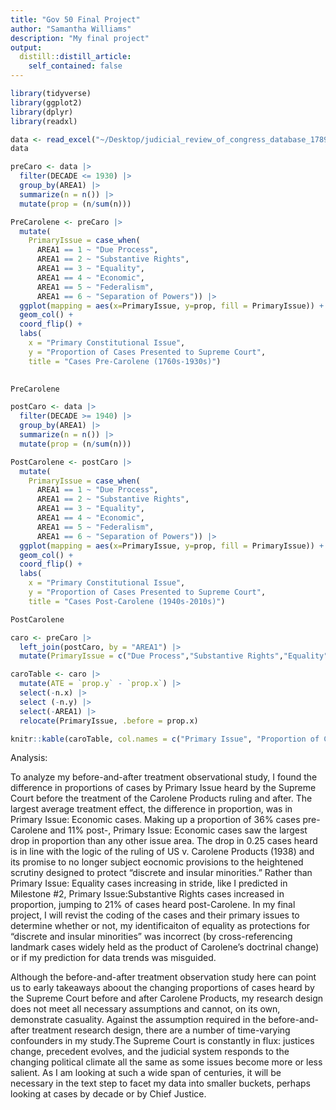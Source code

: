 ```yaml
---
title: "Gov 50 Final Project"
author: "Samantha Williams"
description: "My final project"
output:
  distill::distill_article:
    self_contained: false
---
```



```r
library(tidyverse)
library(ggplot2)
library(dplyr)
library(readxl) 

```

```r
data <- read_excel("~/Desktop/judicial_review_of_congress_database_1789-2022 (2) (1).xlsx") 
data
```


```r

preCaro <- data |>
  filter(DECADE <= 1930) |>
  group_by(AREA1) |>
  summarize(n = n()) |>
  mutate(prop = (n/sum(n))) 

PreCarolene <- preCaro |>
  mutate(
    PrimaryIssue = case_when(
      AREA1 == 1 ~ "Due Process",
      AREA1 == 2 ~ "Substantive Rights",
      AREA1 == 3 ~ "Equality",
      AREA1 == 4 ~ "Economic",
      AREA1 == 5 ~ "Federalism",
      AREA1 == 6 ~ "Separation of Powers")) |>
  ggplot(mapping = aes(x=PrimaryIssue, y=prop, fill = PrimaryIssue)) +
  geom_col() +
  coord_flip() +
  labs(
    x = "Primary Constitutional Issue",
    y = "Proportion of Cases Presented to Supreme Court",
    title = "Cases Pre-Carolene (1760s-1930s)")
         
```

```r
PreCarolene

```


```r
postCaro <- data |>
  filter(DECADE >= 1940) |>
  group_by(AREA1) |>
  summarize(n = n()) |>
  mutate(prop = (n/sum(n))) 

PostCarolene <- postCaro |>
  mutate(
    PrimaryIssue = case_when(
      AREA1 == 1 ~ "Due Process",
      AREA1 == 2 ~ "Substantive Rights",
      AREA1 == 3 ~ "Equality",
      AREA1 == 4 ~ "Economic",
      AREA1 == 5 ~ "Federalism",
      AREA1 == 6 ~ "Separation of Powers")) |>
  ggplot(mapping = aes(x=PrimaryIssue, y=prop, fill = PrimaryIssue)) +
  geom_col() +
  coord_flip() +
  labs(
    x = "Primary Constitutional Issue",
    y = "Proportion of Cases Presented to Supreme Court",
    title = "Cases Post-Carolene (1940s-2010s)")
```


```r
PostCarolene
```
```r
caro <- preCaro |>
  left_join(postCaro, by = "AREA1") |>
  mutate(PrimaryIssue = c("Due Process","Substantive Rights","Equality","Economic","Federalism","Separation of Powers")) 

caroTable <- caro |>
  mutate(ATE = `prop.y` - `prop.x`) |>
  select(-n.x) |>
  select (-n.y) |>
  select(-AREA1) |>
  relocate(PrimaryIssue, .before = prop.x) 

knitr::kable(caroTable, col.names = c("Primary Issue", "Proportion of Cases Presented, Pre-Carolene","Proportion of Cases Presented, Post-Carolene", "Difference in Proportions"))

```

Analysis: 

To analyze my before-and-after treatment observational study, I found the difference in proportions of cases by Primary Issue heard by the Supreme Court before the treatment of the Carolene Products ruling and after. The largest average treatment effect, the difference in proportion, was in Primary Issue: Economic cases. Making up a proportion of 36% cases pre-Carolene and 11% post-, Primary Issue: Economic cases saw the largest drop in proportion than any other issue area. The drop in 0.25 cases heard is in line with the logic of the ruling of US v. Carolene Products (1938) and its promise to no longer subject eocnomic provisions to the heightened scrutiny designed to protect "discrete and insular minorities." Rather than Primary Issue: Equality cases increasing in stride, like I predicted in Milestone #2, Primary Issue:Substantive Rights cases increased in proportion, jumping to 21% of cases heard post-Carolene. In my final project, I will revist the coding of the cases and their primary issues to determine whether or not, my identificaiton of equality as protections for "discrete and insular minorities" was incorrect (by cross-referencing landmark cases widely held as the product of Carolene's doctrinal change) or if my prediction for data trends was misguided. 

Although the before-and-after treatment observation study here can point us to early takeaways aboout the changing proportions of cases heard by the Supreme Court before and after Carolene Products, my research design does not meet all necessary assumptions and cannot, on its own, demonstrate casuality. Against the assumption required in the before-and-after treatment research design, there are a number of time-varying confounders in my study.The Supreme Court is constantly in flux: justices change, precedent evolves, and the judicial system responds to the changing political climate all the same as some issues become more or less salient. As I am looking at such a wide span of centuries, it will be necessary in the text step to facet my data into smaller buckets, perhaps looking at cases by decade or by Chief Justice. 

